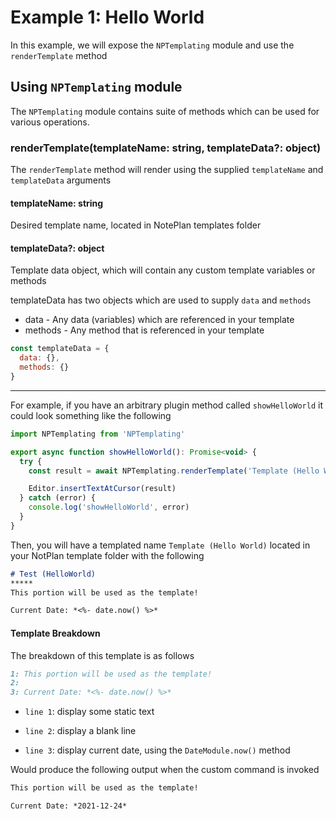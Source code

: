 
# Example 1: Hello World
In this example, we will expose the `NPTemplating` module and use the `renderTemplate` method

## Using `NPTemplating` module
The `NPTemplating` module contains suite of methods which can be used for various operations.

### renderTemplate(templateName: string, templateData?: object)
The `renderTemplate` method will render using the supplied `templateName` and `templateData` arguments

#### templateName: string
Desired template name, located in NotePlan templates folder

#### templateData?: object
Template data object, which will contain any custom template variables or methods

templateData has two objects which are used to supply `data` and `methods`
- data - Any data (variables) which are referenced in your template
- methods - Any method that is referenced in your template

```js
const templateData = {
  data: {},
  methods: {}
}
```

*****

For example, if you have an arbitrary plugin method called `showHelloWorld` it could look something like the following

  ```javascript
import NPTemplating from 'NPTemplating'

export async function showHelloWorld(): Promise<void> {
    try {
      const result = await NPTemplating.renderTemplate('Template (Hello World)')

      Editor.insertTextAtCursor(result)
    } catch (error) {
      console.log('showHelloWorld', error)
    }
}
```

Then, you will have a templated name `Template (Hello World)` located in your NotPlan template folder with the following

```markdown
# Test (HelloWorld)
*****
This portion will be used as the template!

Current Date: *<%- date.now() %>*
```

#### Template Breakdown
The breakdown of this template is as follows

```markdown
1: This portion will be used as the template!
2:
3: Current Date: *<%- date.now() %>*
```

- `line 1`: display some static text

- `line 2`: display a blank line

- `line 3`: display current date, using the `DateModule.now()` method

Would produce the following output when the custom command is invoked

```markdown
This portion will be used as the template!

Current Date: *2021-12-24*
```

